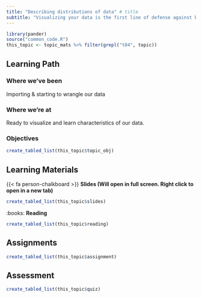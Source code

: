 ```yaml
---
title: "Describing distributions of data" # title 
subtitle: "Visualizing your data is the first line of defense against bad data" # sub title
---
```


```r
library(pander)
source("common_code.R")
this_topic <- topic_mats %>% filter(grepl("t04", topic))
```

## Learning Path

### Where we've been
Importing & starting to wrangle our data

### Where we're at
Ready to visualize and learn characteristics of our data. 


### Objectives

```r
create_tabled_list(this_topic$topic_obj)
```


## Learning Materials

{{< fa person-chalkboard >}}  **Slides (Will open in full screen. Right click to open in a new tab)**

```r
create_tabled_list(this_topic$slides)
```

:books:  **Reading** 

```r
create_tabled_list(this_topic$reading)
```


## Assignments

```r
create_tabled_list(this_topic$assignment)
```

## Assessment

```r
create_tabled_list(this_topic$quiz)
```
